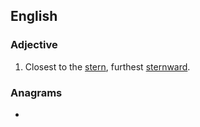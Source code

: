 ==English==

===Adjective===
{{en-adj|-}}

# Closest to the [[stern]], furthest [[sternward]].

===Anagrams===
* {{anagrams|en|Stenstrom|sortments}}